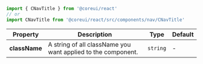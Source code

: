 
```jsx
import { CNavTitle } from '@coreui/react'
// or
import CNavTitle from '@coreui/react/src/components/nav/CNavTitle'
```

| Property | Description | Type | Default |
| --- | --- | --- | --- |
| **className** | A string of all className you want applied to the component. | `string` | - |
